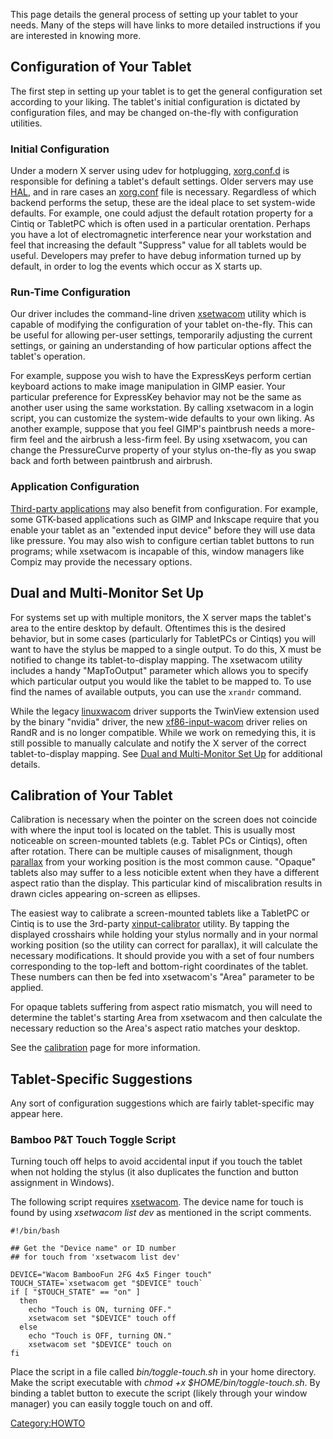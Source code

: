 This page details the general process of setting up your tablet to your needs. Many of the steps will have links to more detailed instructions if you are interested in knowing more.

== Configuration of Your Tablet ==
The first step in setting up your tablet is to get the general configuration set according to your liking. The tablet's initial configuration is dictated by configuration files, and may be changed on-the-fly with configuration utilities.

=== Initial Configuration ===
Under a modern X server using udev for hotplugging, [[xorg.conf.d]] is responsible for defining a tablet's default settings. Older servers may use [[HAL]], and in rare cases an [[xorg.conf]] file is necessary. Regardless of which backend performs the setup, these are the ideal place to set system-wide defaults. For example, one could adjust the default rotation property for a Cintiq or TabletPC which is often used in a particular orentation. Perhaps you have a lot of electromagnetic interference near your workstation and feel that increasing the default "Suppress" value for all tablets would be useful. Developers may prefer to have debug information turned up by default, in order to log the events which occur as X starts up.

=== Run-Time Configuration ===
Our driver includes the command-line driven [[xsetwacom]] utility which is capable of modifying the configuration of your tablet on-the-fly. This can be useful for allowing per-user settings, temporarily adjusting the current settings, or gaining an understanding of how particular options affect the tablet's operation.

For example, suppose you wish to have the ExpressKeys perform certian keyboard actions to make image manipulation in GIMP easier. Your particular preference for ExpressKey behavior may not be the same as another user using the same workstation. By calling xsetwacom in a login script, you can customize the system-wide defaults to your own liking. As another example, suppose that you feel GIMP's paintbrush needs a more-firm feel and the airbrush a less-firm feel. By using xsetwacom, you can change the PressureCurve property of your stylus on-the-fly as you swap back and forth between paintbrush and airbrush.

=== Application Configuration ===
[[external applications|Third-party applications]] may also benefit from configuration. For example, some GTK-based applications such as GIMP and Inkscape require that you enable your tablet as an "extended input device" before they will use data like pressure. You may also wish to configure certian tablet buttons to run programs; while xsetwacom is incapable of this, window managers like Compiz may provide the necessary options.

== Dual and Multi-Monitor Set Up ==
For systems set up with multiple monitors, the X server maps the tablet's area to the entire desktop by default. Oftentimes this is the desired behavior, but in some cases (particularly for TabletPCs or Cintiqs) you will want to have the stylus be mapped to a single output. To do this, X must be notified to change its tablet-to-display mapping. The xsetwacom utility includes a handy "MapToOutput" parameter which allows you to specify which particular output you would like the tablet to be mapped to. To use find the names of available outputs, you can use the <code>xrandr</code> command.

While the legacy [[linuxwacom]] driver supports the TwinView extension used by the binary "nvidia" driver, the new [[xf86-input-wacom]] driver relies on RandR and is no longer compatible. While we work on remedying this, it is still possible to manually calculate and notify the X server of the correct tablet-to-display mapping. See [[Dual and Multi-Monitor Set Up]] for additional details.

== Calibration of Your Tablet ==
Calibration is necessary when the pointer on the screen does not coincide with where the input tool is located on the tablet. This is usually most noticeable on screen-mounted tablets (e.g. Tablet PCs or Cintiqs), often after rotation. There can be multiple causes of misalignment, though [http://en.wikipedia.org/wiki/Parallax parallax] from your working position is the most common cause. "Opaque" tablets also may suffer to a less noticible extent when they have a different aspect ratio than the display. This particular kind of miscalibration results in drawn cicles appearing on-screen as ellipses.

The easiest way to calibrate a screen-mounted tablets like a TabletPC or Cintiq is to use the 3rd-party [[external applications|xinput-calibrator]] utility. By tapping the displayed crosshairs while holding your stylus normally and in your normal working position (so the utility can correct for parallax), it will calculate the necessary modifications. It should provide you with a set of four numbers corresponding to the top-left and bottom-right coordinates of the tablet. These numbers can then be fed into xsetwacom's "Area" parameter to be applied.

For opaque tablets suffering from aspect ratio mismatch, you will need to determine the tablet's starting Area from xsetwacom and then calculate the necessary reduction so the Area's aspect ratio matches your desktop. 

See the [[calibration]] page for more information.

== Tablet-Specific Suggestions ==
Any sort of configuration suggestions which are fairly tablet-specific may appear here.

=== Bamboo P&T Touch Toggle Script ===
Turning touch off helps to avoid accidental input if you touch the tablet when not holding the stylus (it also duplicates the function and button assignment in Windows).

The following script requires [[xsetwacom]].  The device name for touch is found by using ''xsetwacom list dev'' as mentioned in the script comments. 
<pre>
#!/bin/bash

## Get the "Device name" or ID number
## for touch from 'xsetwacom list dev'

DEVICE="Wacom BambooFun 2FG 4x5 Finger touch" 
TOUCH_STATE=`xsetwacom get "$DEVICE" touch`
if [ "$TOUCH_STATE" == "on" ]
  then
    echo "Touch is ON, turning OFF."
    xsetwacom set "$DEVICE" touch off
  else
    echo "Touch is OFF, turning ON."
    xsetwacom set "$DEVICE" touch on
fi
</pre>

Place the script in a file called ''bin/toggle-touch.sh'' in your home directory. Make the script executable with ''chmod +x $HOME/bin/toggle-touch.sh''. By binding a tablet button to execute the script (likely through your window manager) you can easily toggle touch on and off.


[[Category:HOWTO]]